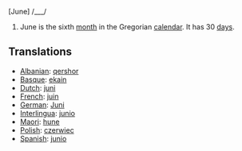 [June] /___/

#June is the sixth [[month]] in the Gregorian [[calendar]]. It has 30 [[day]]s.

==Translations==
*[[Albanian]]: [[qershor]]
*[[Basque]]: [[ekain]]
*[[Dutch]]: [[juni]]
*[[French]]: [[juin]]
*[[German]]: [[Juni]]
*[[Interlingua]]: [[junio]]
*[[Maori]]: [[hune]]
*[[Polish]]: [[czerwiec]]
*[[Spanish]]: [[junio]]